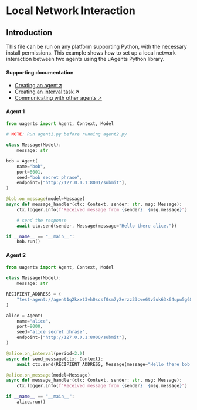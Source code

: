 # Local Network Interaction

## Introduction

This file can be run on any platform supporting Python, with the necessary install permissions. This example shows how to set up a local network interaction between two agents using the uAgents Python library.

#### Supporting documentation

- [Creating an agent↗️](/guides/agents/create-a-uagent)
- [Creating an interval task ↗️](/guides/agents/interval-task)
- [Communicating with other agents ↗️](/guides/agents/communicating-with-other-agents)

#### Agent 1

```py copy filename="agent_1.py"
from uagents import Agent, Context, Model

# NOTE: Run agent1.py before running agent2.py

class Message(Model):
    message: str

bob = Agent(
    name="bob",
    port=8001,
    seed="bob secret phrase",
    endpoint=["http://127.0.0.1:8001/submit"],
)

@bob.on_message(model=Message)
async def message_handler(ctx: Context, sender: str, msg: Message):
    ctx.logger.info(f"Received message from {sender}: {msg.message}")

    # send the response
    await ctx.send(sender, Message(message="Hello there alice."))

if __name__ == "__main__":
    bob.run()
```

#### Agent 2

```py copy filename="agent_2.py"
from uagents import Agent, Context, Model

class Message(Model):
    message: str

RECIPIENT_ADDRESS = (
    "test-agent://agent1q2kxet3vh0scsf0sm7y2erzz33cve6tv5uk63x64upw5g68kr0chkv7hw50"
)

alice = Agent(
    name="alice",
    port=8000,
    seed="alice secret phrase",
    endpoint=["http://127.0.0.1:8000/submit"],
)

@alice.on_interval(period=2.0)
async def send_message(ctx: Context):
    await ctx.send(RECIPIENT_ADDRESS, Message(message="Hello there bob."))

@alice.on_message(model=Message)
async def message_handler(ctx: Context, sender: str, msg: Message):
    ctx.logger.info(f"Received message from {sender}: {msg.message}")

if __name__ == "__main__":
    alice.run()
```
